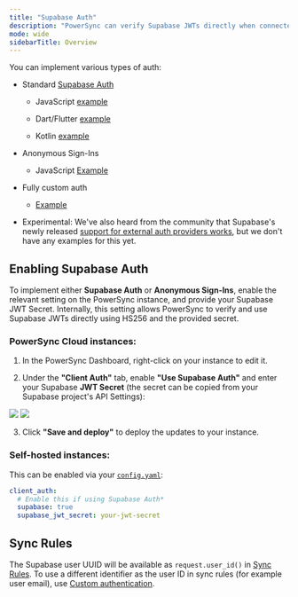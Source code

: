 ```yaml
---
title: "Supabase Auth"
description: "PowerSync can verify Supabase JWTs directly when connected to a Supabase-hosted Postgres database."
mode: wide
sidebarTitle: Overview
---
```


You can implement various types of auth:

* Standard [Supabase Auth](https://supabase.com/docs/guides/auth)

  * JavaScript [example](https://github.com/powersync-ja/powersync-js/blob/58fd05937ec9ac993622666742f53200ee694585/demos/react-supabase-todolist/src/library/powersync/SupabaseConnector.ts#L87)

  * Dart/Flutter [example](https://github.com/powersync-ja/powersync.dart/blob/9ef224175c8969f5602c140bcec6dd8296c31260/demos/supabase-todolist/lib/powersync.dart#L38)

  * Kotlin [example](https://github.com/powersync-ja/powersync-kotlin/blob/4f60e2089745dda21b0d486c70f47adbbe24d289/connectors/supabase/src/commonMain/kotlin/com/powersync/connector/supabase/SupabaseConnector.kt#L75)

* Anonymous Sign-Ins

  * JavaScript [Example](https://github.com/powersync-ja/powersync-js/blob/58fd05937ec9ac993622666742f53200ee694585/demos/react-multi-client/src/library/SupabaseConnector.ts#L47)

* Fully custom auth

  * [Example](https://github.com/powersync-ja/powersync-jwks-example/)

* Experimental: We've also heard from the community that Supabase's newly released [support for external auth providers works](https://supabase.com/blog/third-party-auth-mfa-phone-send-hooks), but we don't have any examples for this yet.

## Enabling Supabase Auth

To implement either **Supabase Auth** or **Anonymous Sign-Ins**, enable the relevant setting on the PowerSync instance, and provide your Supabase JWT Secret. Internally, this setting allows PowerSync to verify and use Supabase JWTs directly using HS256 and the provided secret.

### PowerSync Cloud instances:

1. In the PowerSync Dashboard, right-click on your instance to edit it.

2. Under the **"Client Auth"** tab, enable **"Use Supabase Auth"** and enter your Supabase **JWT Secret** (the secret can be copied from your Supabase project's API Settings):

<Frame caption="Copy the secret from your Supabase project settings.">
  <img src="/images/authentication/supabase-jwt-secret.png)" />
</Frame>

<Frame caption="Enable Supabase Auth in your PowerSync instance settings and paste the secret.">
  <img src="/images/authentication/use-supabase-auth.png)" />
</Frame>

3. Click **"Save and deploy"** to deploy the updates to your instance.

### Self-hosted instances:

This can be enabled via your [`config.yaml`](/self-hosting/installation/powersync-service-setup):

```yaml
client_auth:
  # Enable this if using Supabase Auth*
  supabase: true
  supabase_jwt_secret: your-jwt-secret
```

## Sync Rules

The Supabase user UUID will be available as `request.user_id()` in [Sync Rules](/usage/sync-rules). To use a different identifier as the user ID in sync rules (for example user email), use [Custom authentication](/installation/authentication-setup/custom).